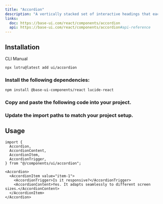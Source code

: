 ```yaml
---
title: "Accordion"
description: "A vertically stacked set of interactive headings that each reveal a section of content."
links:
  doc: https://base-ui.com/react/components/accordion
  api: https://base-ui.com/react/components/accordion#api-reference
---
```


<ComponentPreview id="examples/accordion-01" />

## Installation

<Tabs defaultValue="cli">

<TabsList>
  <TabsTrigger value="cli">CLI</TabsTrigger>
  <TabsTrigger value="manual">Manual</TabsTrigger>
  <TabsIndicator />
</TabsList>

<TabsContent value="cli">

```bash
npx lotru@latest add ui/accordion
```

</TabsContent>

<TabsContent value="manual">

<Steps>

### Install the following dependencies:

```bash
npm install @base-ui-components/react lucide-react
```

### Copy and paste the following code into your project.

<ComponentSource id="ui/accordion" />

### Update the import paths to match your project setup.

</Steps>

</TabsContent>

</Tabs>

## Usage

```tsx
import {
  Accordion,
  AccordionContent,
  AccordionItem,
  AccordionTrigger,
} from "@/components/ui/accordion";
```

```tsx
<Accordion>
  <AccordionItem value="item-1">
    <AccordionTrigger>Is it responsive?</AccordionTrigger>
    <AccordionContent>Yes. It adapts seamlessly to different screen sizes.</AccordionContent>
  </AccordionItem>
</Accordion>
```
